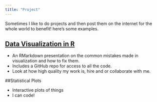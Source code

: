 ```yaml
---
title: "Project"
---
```


Sometimes I like to do projects and then post them on the internet for the whole world to benefit!
here's some examples. 

## [Data Visualization in R](https://github.com/sallietsang/p8105_hw3_st3340)

- An RMarkdown presentation on the common mistakes made in visualization and how to fix them.
- Includes a GitHub repo for access to all the code.
- Look at how high quality my work is, hire and or collaborate with me. 

##Statistical Plots

- Interactive plots of things
- I can code!